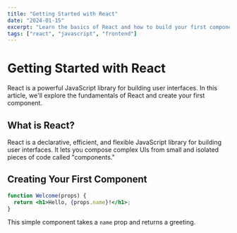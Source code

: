 ```yaml
---
title: "Getting Started with React"
date: "2024-01-15"
excerpt: "Learn the basics of React and how to build your first component."
tags: ["react", "javascript", "frontend"]
---
```


# Getting Started with React

React is a powerful JavaScript library for building user interfaces. In this article, we'll explore the fundamentals of React and create your first component.

## What is React?

React is a declarative, efficient, and flexible JavaScript library for building user interfaces. It lets you compose complex UIs from small and isolated pieces of code called "components."

## Creating Your First Component

```jsx
function Welcome(props) {
  return <h1>Hello, {props.name}!</h1>;
}
```

This simple component takes a `name` prop and returns a greeting.